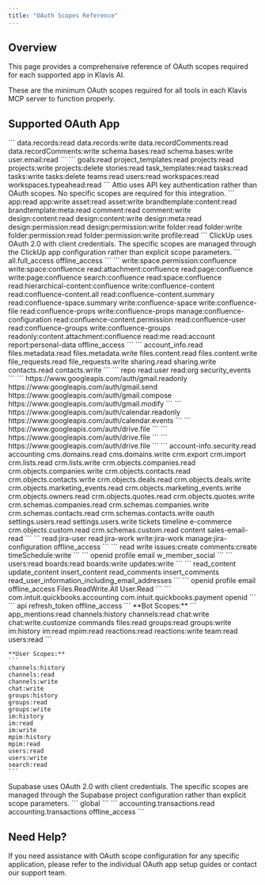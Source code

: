 ```yaml
---
title: "OAuth Scopes Reference"
---
```


## Overview

This page provides a comprehensive reference of OAuth scopes required for each supported app in Klavis AI.

<Note>
These are the minimum OAuth scopes required for all tools in each Klavis MCP server to function properly.
</Note>

## Supported OAuth App

<AccordionGroup>
  <Accordion title="Airtable">
    ```
    data.records:read
    data.records:write
    data.recordComments:read
    data.recordComments:write
    schema.bases:read
    schema.bases:write
    user.email:read
    ```
  </Accordion>

  <Accordion title="Asana">
    ```
    goals:read
    project_templates:read
    projects:read
    projects:write
    projects:delete
    stories:read
    task_templates:read
    tasks:read
    tasks:write
    tasks:delete
    teams:read
    users:read
    workspaces:read
    workspaces.typeahead:read
    ```
  </Accordion>

  <Accordion title="Attio">
    <Note>
    Attio uses API key authentication rather than OAuth scopes. No specific scopes are required for this integration.
    </Note>
  </Accordion>

  <Accordion title="Canva">
    ```
    app:read
    app:write
    asset:read
    asset:write
    brandtemplate:content:read
    brandtemplate:meta:read
    comment:read
    comment:write
    design:content:read
    design:content:write
    design:meta:read
    design:permission:read
    design:permission:write
    folder:read
    folder:write
    folder:permission:read
    folder:permission:write
    profile:read
    ```
  </Accordion>

  <Accordion title="ClickUp">
    <Note>
    ClickUp uses OAuth 2.0 with client credentials. The specific scopes are managed through the ClickUp app configuration rather than explicit scope parameters.
    </Note>
  </Accordion>

  <Accordion title="Close">
    ```
    all.full_access
    offline_access
    ```
  </Accordion>

  <Accordion title="Confluence">
    ```
    write:space.permission:confluence
    write:space:confluence
    read:attachment:confluence
    read:page:confluence
    write:page:confluence
    search:confluence
    read:space:confluence
    read:hierarchical-content:confluence
    write:confluence-content
    read:confluence-content.all
    read:confluence-content.summary
    read:confluence-space.summary
    write:confluence-space
    write:confluence-file
    read:confluence-props
    write:confluence-props
    manage:confluence-configuration
    read:confluence-content.permission
    read:confluence-user
    read:confluence-groups
    write:confluence-groups
    readonly:content.attachment:confluence
    read:me
    read:account
    report:personal-data
    offline_access
    ```
  </Accordion>

  <Accordion title="Dropbox">
    ```
    account_info.read
    files.metadata.read
    files.metadata.write
    files.content.read
    files.content.write
    file_requests.read
    file_requests.write
    sharing.read
    sharing.write
    contacts.read
    contacts.write
    ```
  </Accordion>

  <Accordion title="GitHub">
    ```
    repo
    read:user
    read:org
    security_events
    ```
  </Accordion>

  <Accordion title="Gmail">
    ```
    https://www.googleapis.com/auth/gmail.readonly
    https://www.googleapis.com/auth/gmail.send
    https://www.googleapis.com/auth/gmail.compose
    https://www.googleapis.com/auth/gmail.modify
    ```
  </Accordion>

  <Accordion title="Google Calendar">
    ```
    https://www.googleapis.com/auth/calendar.readonly
    https://www.googleapis.com/auth/calendar.events
    ```
  </Accordion>

  <Accordion title="Google Docs">
    ```
    https://www.googleapis.com/auth/drive.file
    ```
  </Accordion>

  <Accordion title="Google Drive">
    ```
    https://www.googleapis.com/auth/drive.file
    ```
  </Accordion>

  <Accordion title="Google Sheets">
    ```
    https://www.googleapis.com/auth/drive.file
    ```
  </Accordion>

  <Accordion title="HubSpot">
    ```
    account-info.security.read
    accounting
    cms.domains.read
    cms.domains.write
    crm.export
    crm.import
    crm.lists.read
    crm.lists.write
    crm.objects.companies.read
    crm.objects.companies.write
    crm.objects.contacts.read
    crm.objects.contacts.write
    crm.objects.deals.read
    crm.objects.deals.write
    crm.objects.marketing_events.read
    crm.objects.marketing_events.write
    crm.objects.owners.read
    crm.objects.quotes.read
    crm.objects.quotes.write
    crm.schemas.companies.read
    crm.schemas.companies.write
    crm.schemas.contacts.read
    crm.schemas.contacts.write
    oauth
    settings.users.read
    settings.users.write
    tickets
    timeline
    e-commerce
    crm.objects.custom.read
    crm.schemas.custom.read
    content
    sales-email-read
    ```
  </Accordion>

  <Accordion title="Jira">
    ```
    read:jira-user
    read:jira-work
    write:jira-work
    manage:jira-configuration
    offline_access
    ```
  </Accordion>

  <Accordion title="Linear">
    ```
    read
    write
    issues:create
    comments:create
    timeSchedule:write
    ```
  </Accordion>

  <Accordion title="LinkedIn">
    ```
    openid
    profile
    email
    w_member_social
    ```
  </Accordion>

  <Accordion title="Monday.com">
      ```
      users:read
      boards:read
      boards:write
      updates:write
      ```
  </Accordion>

  <Accordion title="Notion">
    ```
    read_content
    update_content
    insert_content
    read_comments
    insert_comments
    read_user_information_including_email_addresses
    ```
  </Accordion>

  <Accordion title = "OneDrive">
      ```
      openid
      profile
      email
      offline_access
      Files.ReadWrite.All
      User.Read
      ```
  </Accordion>

  <Accordion title="QuickBooks">
    ```
    com.intuit.quickbooks.accounting
    com.intuit.quickbooks.payment
    openid
    ```
  </Accordion>

  <Accordion title="Salesforce">
    ```
    api
    refresh_token
    offline_access
    ```
  </Accordion>

  <Accordion title="Slack">
    **Bot Scopes:**
    ```
    app_mentions:read
    channels:history
    channels:read
    chat:write
    chat:write.customize
    commands
    files:read
    groups:read
    groups:write
    im:history
    im:read
    mpim:read
    reactions:read
    reactions:write
    team:read
    users:read
    ```
    
    **User Scopes:**
    ```
    channels:history
    channels:read
    channels:write
    chat:write
    groups:history
    groups:read
    groups:write
    im:history
    im:read
    im:write
    mpim:history
    mpim:read
    users:read
    users:write
    search:read
    ```
  </Accordion>

  <Accordion title="Supabase">
    <Note>
    Supabase uses OAuth 2.0 with client credentials. The specific scopes are managed through the Supabase project configuration rather than explicit scope parameters.
    </Note>
  </Accordion>

  <Accordion title="WordPress">
    ```
    global
    ```
  </Accordion>

  <Accordion title="Xero">
    ```
    accounting.transactions.read
    accounting.transactions
    offline_access
    ```
  </Accordion>
</AccordionGroup>

## Need Help?

<Tip>
If you need assistance with OAuth scope configuration for any specific application, please refer to the individual OAuth app setup guides or contact our support team.
</Tip>